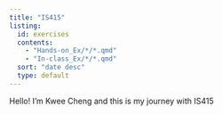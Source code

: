 ```yaml
---
title: "IS415"
listing:
  id: exercises
  contents: 
    - "Hands-on_Ex/*/*.qmd"
    - "In-class_Ex/*/*.qmd"
  sort: "date desc"
  type: default
---
```


Hello! I'm Kwee Cheng and this is my journey with IS415

## 

::: {#exercises}
:::
